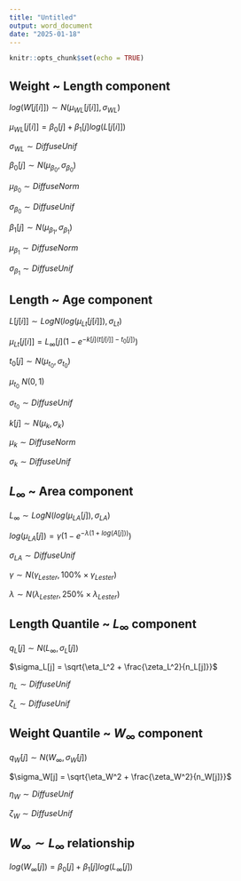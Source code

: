 ```yaml
---
title: "Untitled"
output: word_document
date: "2025-01-18"
---
```


```r
knitr::opts_chunk$set(echo = TRUE)
```

## Weight ~ Length component

$log(W\left[j[i]\right]) \sim N \left(\mu_{WL} [j[i]], \sigma_{WL}\right)$

$\mu_{WL} [j[i]] = \beta_0[j] + \beta_1[j] log(L[j[i]])$

$\sigma_{WL} \sim Diffuse Unif$

$\beta_0[j] \sim N(\mu_{\beta_0}, \sigma_{\beta_0})$

$\mu_{\beta_0} \sim Diffuse Norm$

$\sigma_{\beta_0} \sim Diffuse Unif$

$\beta_1[j] \sim N(\mu_{\beta_1}, \sigma_{\beta_1})$

$\mu_{\beta_1} \sim Diffuse Norm$

$\sigma_{\beta_1} \sim Diffuse Unif$


## Length ~ Age component

$L[j[i]] \sim LogN(log(\mu_{Lt}[j[i]]), \sigma_{Lt})$

$\mu_{Lt}[j[i]] = L_{\infty}[j](1-e^{-k[j](t[j[i]]-t_0[j])})$

$t_0[j] \sim N(\mu_{t_0}, \sigma_{t_0})$

$\mu_{t_0} ~ N(0,1)$

$\sigma_{t_0} \sim Diffuse Unif$

$k[j] \sim N(\mu_{k}, \sigma_{k})$

$\mu_{k} \sim Diffuse Norm$

$\sigma_{k} \sim Diffuse Unif$


## $L_{\infty}$ ~ Area component

$L_{\infty} \sim LogN(log(\mu_{LA}[j]), \sigma_{LA})$

$log(\mu_{LA}[j]) = \gamma(1-e^{-\lambda(1+log(A[j]))})$

$\sigma_{LA} \sim Diffuse Unif$

$\gamma \sim N(\gamma_{Lester}, 100\% \times \gamma_{Lester})$

$\lambda \sim N(\lambda_{Lester}, 250\% \times \lambda_{Lester})$


## Length Quantile ~ $L_{\infty}$ component

$q_L[j] \sim N(L_{\infty}, \sigma_L[j])$

$\sigma_L[j] = \sqrt{\eta_L^2 + \frac{\zeta_L^2}{n_L[j]}}$

$\eta_L \sim Diffuse Unif$

$\zeta_L \sim Diffuse Unif$


## Weight Quantile ~ $W_{\infty}$ component

$q_W[j] \sim N(W_{\infty}, \sigma_W[j])$

$\sigma_W[j] = \sqrt{\eta_W^2 + \frac{\zeta_W^2}{n_W[j]}}$

$\eta_W \sim Diffuse Unif$

$\zeta_W \sim Diffuse Unif$


## $W_{\infty} \sim L_{\infty}$ relationship

$log(W_{\infty}[j]) = \beta_0[j] + \beta_1[j] log(L_{\infty}[j])$
